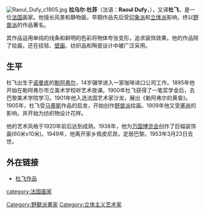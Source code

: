 [[File:Raoul_Dufy_c1905.jpg|thumb]]
<!-- 檔案不存在 [[File:DufyRaoul_RegattaAtCowes.jpg|thumb]]，屬於杜飛轉型為野獸派畫家後的作品]] ，可從英文維基百科取得 -->
'''拉乌尔·杜菲'''（法语：'''Raoul Dufy'''，{{bd|1877年|6月4日|1953年|3月23日|catIdx=D杜}}），又译'''杜飞'''，是一位[[法国|法国]]画家。他擅长风景和静物画，早期作品先后受[[印象派|印象派]]和[[立体派|立体派]]影响，终以[[野兽派|野兽派]]的作品著名。

其作品运用单纯的线条和鲜明的色彩将物体夸张变形，追求装饰效果。他的作品除了绘画，还在挂毯、[[壁画|壁画]]、纺织品和陶瓷设计中被广泛采用。

==生平==
杜飞出生于[[诺曼底|诺曼底]]的[[勒阿弗尔|勒阿弗尔]]，14岁辍学进入一家咖啡进口公司工作。1895年他开始在勒阿弗尔市立美术学校听艺术夜课。1900年杜飞获得了一笔奖学金后，去巴黎美术学院学习。1901年他入选法国艺术家沙龙，展出《勒阿弗尔的黄昏》。1905年，杜飞受[[马蒂斯|马蒂斯]]作品的启发，开始创作[[野兽派|野兽派]]绘画。1909年他又受[[塞尚|塞尚]]的影响，并开始为纺织物设计花样。

他的艺术风格于1920年前后达到成熟。1938年，他为[[万国博览会|万国博览会]]创作了巨幅装饰画(60米x10米)。1949年，他离开家乡佩皮尼昂，定居巴黎。1953年3月23日去世。

==外在链接==
*[https://web.archive.org/web/20070608201011/http://msgao.com/Article/mj/mh/200508/3335.html 杜飞作品]

{{后印象派}}
{{Authority control}}
{{France-artist-stub}}
[[category:法国画家|category:法国画家]]
[[Category:野獸派畫家|Category:野獸派畫家]]
[[Category:立体主义艺术家|Category:立体主义艺术家]]